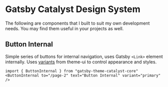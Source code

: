 
<SEO title="Gatsby Catalyst Design System" />

# Gatsby Catalyst Design System

The following are components that I built to suit my own development needs. You may find them useful in your projects as well.

## Button Internal

Simple series of buttons for internal navigation, uses Gatsby `<Link>` element internally. Uses [variants](https://theme-ui.com/guides/variants) from theme-ui to control appearance and styles.

```
import { ButtonInternal } from "gatsby-theme-catalyst-core"
<ButtonInternal to="/page-2" text="Button Internal" variant="primary" />
```

<p><ButtonInternal to="/page-2" text="Primary" variant="primary" /></p>

<p><ButtonInternal to="/page-2" text="Secondary" variant="secondary" /></p>

<p><ButtonInternal to="/page-2" text="Large" variant="large" /></p>
